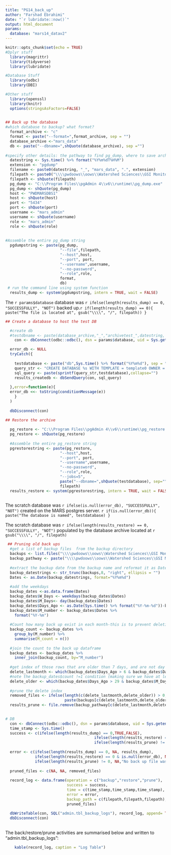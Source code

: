 ```yaml
---
title: "PG14_back_up"
author: "Farshad Ebrahimi"
date: "`r lubridate::now()`"
output: html_document
params:
  database: "mars14_datav2" 
---
```


```r
knitr::opts_chunk$set(echo = TRUE)
#Dplyr stuff
  library(magrittr)
  library(tidyverse)
  library(lubridate)

#Database Stuff
  library(odbc)
  library(DBI)

#Other stuff
  library(openssl)
  library(knitr)
  options(stringsAsFactors=FALSE)
  


```

```r
## Back up the database   
#which database to backup? what format?
  format_archive <- "c"
  format <- paste("--format=",format_archive, sep = "")
  database_archive <-"mars_data"
  db <- paste("--dbname=",shQuote(database_archive), sep ="")
  
#specify other details: the pathway to find pg_dump, where to save archive, naming format, database server specs, and username credentials  
  datestring <- Sys.time() %>% format("%Y%m%dT%H%M")
  extension <- "pgdump"
  filename <- paste0(datestring, "_", "mars_data", ".", extension)
  filepath <- paste0("\\\\pwdoows\\oows\\Watershed Sciences\\GSI Monitoring\\07 Databases and Tracking Spreadsheets\\18 MARS Database Back Up Files\\PG 14\\", filename)
  filepath <- shQuote(filepath)
  pg_dump <- "C:\\Program Files\\pgAdmin 4\\v6\\runtime\\pg_dump.exe"
  pg_dump <- shQuote(pg_dump)
  host <- "PWDMARSDBS1"
  host <- shQuote(host)
  port <- "5434" 
  port <- shQuote(port)
  username <- "mars_admin"
  username <- shQuote(username)
  role <- "mars_admin"
  role <- shQuote(role)
  
  
#Assemble the entire pg_dump string	
  pgdumpstring <- paste(pg_dump,
                        "--file",filepath,
                        "--host",host,
                        "--port", port,
                        "--username",username,
                        "--no-password",
                        "--role",role,
                        format,
                        db)
 # run the command line using system function 
  results_dump <- system(pgdumpstring, intern = TRUE, wait = FALSE)

```


The `r params$database` database was `r ifelse(length(results_dump) == 0, "SUCCESSFULLY", "NOT")` backed up.`r if(length(results_dump) == 0){ paste("The file is located at", gsub("\\\\", "/", filepath)) }`

```r

## Create a database to host the test DB  

  #create db
  #testdbname <- paste(database_archive,"_","archivetest_",datestring, sep = "") longnames don't get recognize by pg_restore
    con <- dbConnect(odbc::odbc(), dsn = params$database, uid = Sys.getenv("shiny_uid"), pwd = Sys.getenv("shiny_pwd"))

  error_db <- NULL
  tryCatch({
    
    testdatabase <- paste("db",Sys.time() %>% format("%Y%m%d"), sep = "_")
    query_str <- "CREATE DATABASE %s WITH TEMPLATE = template0 OWNER = mars_admin"
    sql_query <- paste(sprintf(query_str,testdatabase),collapse="")
    results_createdb <- dbSendQuery(con, sql_query)
  
  },error=function(e){
  error_db <<- toString(conditionMessage(e))
    }
  )
  
  dbDisconnect(con)

```
 

```r

## Restore the archive
  
  pg_restore <- "C:\\Program Files\\pgAdmin 4\\v6\\runtime\\pg_restore.exe"
  pg_restore <- shQuote(pg_restore)
  
  #Assemble the entire pg_restore string	
  pgrestorestring <- paste(pg_restore,
                        "--host",host,
                        "--port", port,
                        "--username",username,
                        "--no-password",
                        "--role",role,
                        "--jobs=5",
                        paste("--dbname=",shQuote(testdatabase), sep=""),
                        filepath)
  results_restore <- system(pgrestorestring, intern = TRUE, wait = FALSE)
  
```

The scratch database was `r ifelse(is.null(error_db), "SUCCESSFULLY", "NOT")` created on the MARS postgres server. `r if(is.null(error_db)){ paste("The database is named", testdatabase) }`  
  
The scratch database was `r ifelse(length(results_restore) == 0, "SUCCESSFULLY", "NOT")` populated by the database archive located at `r gsub("\\\\", "/", filepath)`


```r
 
 ## Pruning old back ups
  #get a list of backup files  from the backup directory
  backups <- list.files("\\\\pwdoows\\oows\\Watershed Sciences\\GSI Monitoring\\07 Databases and Tracking Spreadsheets\\18 MARS Database Back Up Files\\PG 14")
  backup_pathway <- paste("\\\\pwdoows\\oows\\Watershed Sciences\\GSI Monitoring\\07 Databases and Tracking Spreadsheets\\18 MARS Database Back Up Files\\PG 14", backups, sep = "\\")
  
  #extract the backup date from the backup name and reformat it as Date
  backup_datestrings <- str_trunc(backups,8, "right", ellipsis = "")
  Dates <- as.Date(backup_datestrings, format="%Y%m%d")
  
  #add the weekdays
  backup_dates <-as.data.frame(Dates)
  backup_dates$W_Days <- weekdays(backup_dates$Dates)
  backup_dates$M_Days<- day(backup_dates$Dates)
  backup_dates$Days_Ago <- as.Date(Sys.time() %>% format("%Y-%m-%d"))-backup_dates$Dates
  backup_dates$M_number <- backup_dates$Dates %>%
    format("%Y-%m")
  
  #Count how many back up exist in each month-this is to prevent deleting the only back up existing for a month 
  backup_count <- backup_dates %>% 
    group_by(M_number) %>% 
    summarise(M_count = n())
  
  #join the count to the back up dataframe
  backup_dates <- backup_dates %>%
    inner_join(backup_count, by="M_number")
  
  #get index of those rows that are older than 7 days, and are not day 28 or Friday
  delete_lastmonth <- which(backup_dates$Days_Ago > 6 & backup_dates$Days_Ago < 30 & backup_dates$W_Days !="Friday" & backup_dates$M_Days !=28)
  #note the backup_dates$count !=1 condition (making sure we have at least one back up per month)
  delete_older <- which(backup_dates$Days_Ago > 29 & backup_dates$M_Days !=28 & backup_dates$M_count !=1)
  
  #prune the delete index 
  removed_files <- ifelse(length(c(delete_lastmonth,delete_older)) > 0,
                          paste(backups[c(delete_lastmonth,delete_older)], collapse = ", "), NA)
  results_prune <- file.remove(backup_pathway[c(delete_lastmonth,delete_older)])
  
```


```r

# DB
  con <- dbConnect(odbc::odbc(), dsn = params$database, uid = Sys.getenv("shiny_uid"), pwd = Sys.getenv("shiny_pwd"))
  time_stamp <- Sys.time()
  success <- c(ifelse(length(results_dump) == 0,TRUE,FALSE),
                                       ifelse(length(results_restore) == 0 & is.null(error_db),TRUE,FALSE),
                                       ifelse(length(results_prune) != 0, TRUE,FALSE))
  
  error <- c(ifelse(length(results_dump) == 0, NA, results_dump),
             ifelse(length(results_restore) == 0 & is.null(error_db), NA, paste(results_restore, error_db)),
             ifelse(length(results_prune) != 0, NA,"No back up file was deleted!"))
  
  pruned_files <- c(NA, NA, removed_files)
  
  record_log <- data.frame(operation = c("backup","restore","prune"),
                           success = success,
                           time = c(time_stamp,time_stamp,time_stamp),
                           error = error,
                           backup_path = c(filepath,filepath,filepath),
                           pruned_files)
                           
  dbWriteTable(con, SQL("admin.tbl_backup_logs"), record_log, append= TRUE, row.names = FALSE)
  dbDisconnect(con)
  
```

The back/restore/prune activities are summarised below and written to "admin.tbl_backup_logs":

```r
    kable(record_log, caption = "Log Table")

```